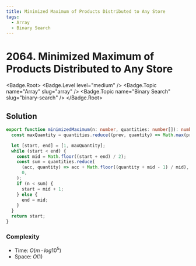 ```yaml
---
title: Minimized Maximum of Products Distributed to Any Store
tags:
  - Array
  - Binary Search
---
```


# 2064. Minimized Maximum of Products Distributed to Any Store

<Badge.Root>
  <Badge.Level level="medium" />
  <Badge.Topic name="Array" slug="array" />
  <Badge.Topic name="Binary Search" slug="binary-search" />
</Badge.Root>

## Solution

```typescript filename="solution.ts" copy
export function minimizedMaximum(n: number, quantities: number[]): number {
  const maxQuantity = quantities.reduce((prev, quantity) => Math.max(prev, quantity), 0);

  let [start, end] = [1, maxQuantity];
  while (start < end) {
    const mid = Math.floor((start + end) / 2);
    const sum = quantities.reduce(
      (acc, quantity) => acc + Math.floor((quantity + mid - 1) / mid),
      0,
    );
    if (n < sum) {
      start = mid + 1;
    } else {
      end = mid;
    }
  }
  return start;
}
```

### Complexity

- Time: $O(m \cdot log10^5)$
- Space: $O(1)$

<ProblemLink
  codingSite="leetcode"
  href="https://leetcode.com/problems/minimized-maximum-of-products-distributed-to-any-store"
  title="Minimized Maximum of Products Distributed to Any Store"
/>

